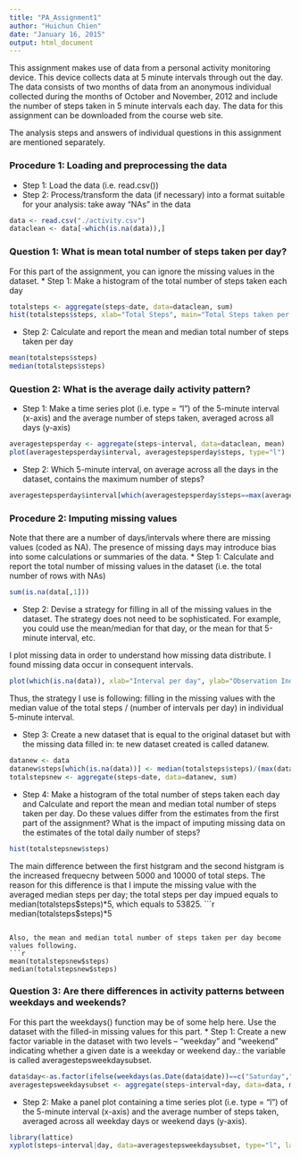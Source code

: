 ```yaml
---
title: "PA_Assignment1"
author: "Huichun Chien"
date: "January 16, 2015"
output: html_document
---
```


This assignment makes use of data from a personal activity monitoring device. This device collects data at 5 minute intervals through out the day. The data consists of two months of data from an anonymous individual collected during the months of October and November, 2012 and include the number of steps taken in 5 minute intervals each day. The data for this assignment can be downloaded from the course web site.

The analysis steps and answers of individual questions in this assignment are mentioned separately.


### Procedure 1: Loading and preprocessing the data
* Step 1: Load the data (i.e. read.csv())
* Step 2: Process/transform the data (if necessary) into a format suitable for your analysis: take away "NAs" in the data

```r
data <- read.csv("./activity.csv")
dataclean <- data[-which(is.na(data)),]
```

### Question 1: What is mean total number of steps taken per day?
For this part of the assignment, you can ignore the missing values in the dataset.
* Step 1: Make a histogram of the total number of steps taken each day
```r
totalsteps <- aggregate(steps~date, data=dataclean, sum)
hist(totalsteps$steps, xlab="Total Steps", main="Total Steps taken per day")
```

* Step 2: Calculate and report the mean and median total number of steps taken per day
```r
mean(totalsteps$steps)
median(totalsteps$steps)
```


### Question 2: What is the average daily activity pattern?
* Step 1: Make a time series plot (i.e. type = "l") of the 5-minute interval (x-axis) and the average number of steps taken, averaged across all days (y-axis)
```r
averagestepsperday <- aggregate(steps~interval, data=dataclean, mean)
plot(averagestepsperday$interval, averagestepsperday$steps, type="l")
```

* Step 2: Which 5-minute interval, on average across all the days in the dataset, contains the maximum number of steps?
```r
averagestepsperday$interval[which(averagestepsperday$steps==max(averagestepsperday$steps))]
```


### Procedure 2: Imputing missing values
Note that there are a number of days/intervals where there are missing values (coded as NA). The presence of missing days may introduce bias into some calculations or summaries of the data.
* Step 1: Calculate and report the total number of missing values in the dataset (i.e. the total number of rows with NAs)
```r
sum(is.na(data[,1]))
```

* Step 2: Devise a strategy for filling in all of the missing values in the dataset. The strategy does not need to be sophisticated. For example, you could use the mean/median for that day, or the mean for that 5-minute interval, etc.

I plot missing data in order to understand how missing data distribute. I found missing data occur in consequent intervals.
```r
plot(which(is.na(data)), xlab="Interval per day", ylab="Observation Index")  
```

Thus, the strategy I use is following: filling in the missing values with the median value of the total steps / (number of intervals per day) in individual 5-minute interval.

* Step 3: Create a new dataset that is equal to the original dataset but with the missing data filled in: te new dataset created is called datanew.
```r
datanew <- data
datanew$steps[which(is.na(data))] <- median(totalsteps$steps)/(max(data$interval)/5)
totalstepsnew <- aggregate(steps~date, data=datanew, sum)
```

* Step 4: Make a histogram of the total number of steps taken each day and Calculate and report the mean and median total number of steps taken per day. Do these values differ from the estimates from the first part of the assignment? What is the impact of imputing missing data on the estimates of the total daily number of steps?
```r
hist(totalstepsnew$steps)
```

The main difference between the first histgram and the second histgram is the increased frequecny between 5000 and 10000 of total steps. The reason for this difference is that I impute the missing value with the averaged median steps per day; the total steps per day impued equals to median(totalsteps$steps)*5, which equals to 53825.
```r
median(totalsteps$steps)*5
```

Also, the mean and median total number of steps taken per day become values following.
```r
mean(totalstepsnew$steps)
median(totalstepsnew$steps)
```


### Question 3: Are there differences in activity patterns between weekdays and weekends?
For this part the weekdays() function may be of some help here. Use the dataset with the filled-in missing values for this part.
* Step 1: Create a new factor variable in the dataset with two levels – “weekday” and “weekend” indicating whether a given date is a weekday or weekend day.: the variable is called averagestepsweekdaysubset.
```r
data$day<-as.factor(ifelse(weekdays(as.Date(data$date))==c("Saturday","Sunday"), "weekend", "weekday"))
averagestepsweekdaysubset <- aggregate(steps~interval+day, data=data, mean)
```


* Step 2: Make a panel plot containing a time series plot (i.e. type = "l") of the 5-minute interval (x-axis) and the average number of steps taken, averaged across all weekday days or weekend days (y-axis). 
```r
library(lattice)
xyplot(steps~interval|day, data=averagestepsweekdaysubset, type="l", layout = c(1,2),  xlab="Interval", ylab="Averaged numer of steps")
````
